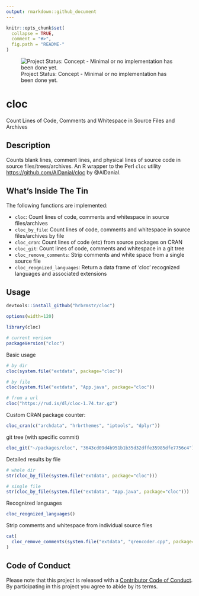 ```yaml
---
output: rmarkdown::github_document
---
```


<!-- README.md is generated from README.Rmd. Please edit that file -->

```r
knitr::opts_chunk$set(
  collapse = TRUE,
  comment = "#>",
  fig.path = "README-"
)
```

![Project Status: Concept - Minimal or no implementation has been done yet.](http://www.repostatus.org/badges/0.1.0/concept.svg)

# cloc

Count Lines of Code, Comments and Whitespace in Source Files and Archives

## Description

Counts blank lines, comment lines, and physical lines of source code in source 
files/trees/archives. An R wrapper to the Perl `cloc` utility 
<https://github.com/AlDanial/cloc> by @AlDanial.

## What's Inside The Tin

The following functions are implemented:

- `cloc`:	Count lines of code, comments and whitespace in source files/archives
- `cloc_by_file`:	Count lines of code, comments and whitespace in source files/archives by file
- `cloc_cran`:	Count lines of code (etc) from source packages on CRAN
- `cloc_git`:	Count lines of code, comments and whitespace in a git tree
- `cloc_remove_comments`:	Strip comments and white space from a single source file
- `cloc_reognized_languages`:	Return a data frame of 'cloc' recognized languages and associated extensions

## Usage

```r
devtools::install_github("hrbrmstr/cloc")
```

```r
options(width=120)
```

```r
library(cloc)

# current verison
packageVersion("cloc")
```

Basic usage

```r
# by dir
cloc(system.file("extdata", package="cloc"))

# by file
cloc(system.file("extdata", "App.java", package="cloc"))

# from a url
cloc("https://rud.is/dl/cloc-1.74.tar.gz")
```

Custom CRAN package counter:

```r
cloc_cran(c("archdata", "hrbrthemes", "iptools", "dplyr"))
```

git tree (with specific commit)

```r
cloc_git("~/packages/cloc", "3643cd09d4b951b1b35d32dffe35985dfe7756c4")
```

Detailed results by file

```r
# whole dir
str(cloc_by_file(system.file("extdata", package="cloc")))

# single file
str(cloc_by_file(system.file("extdata", "App.java", package="cloc")))
```

Recognized languages

```r
cloc_reognized_languages()
```

Strip comments and whitespace from individual source files

```r
cat(
  cloc_remove_comments(system.file("extdata", "qrencoder.cpp", package="cloc"))
)
```

## Code of Conduct

Please note that this project is released with a [Contributor Code of Conduct](CONDUCT.md). 
By participating in this project you agree to abide by its terms.
